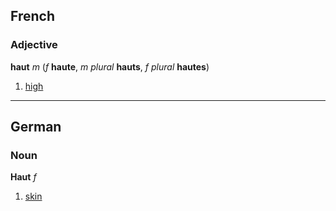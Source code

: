 ==French==
===Adjective===
'''haut''' ''m'' (''f'' '''haute''', ''m plural'' '''hauts''', ''f plural'' '''hautes''')

#[[high]]

----
==German==
===Noun===
'''Haut''' ''f''

#[[skin]]